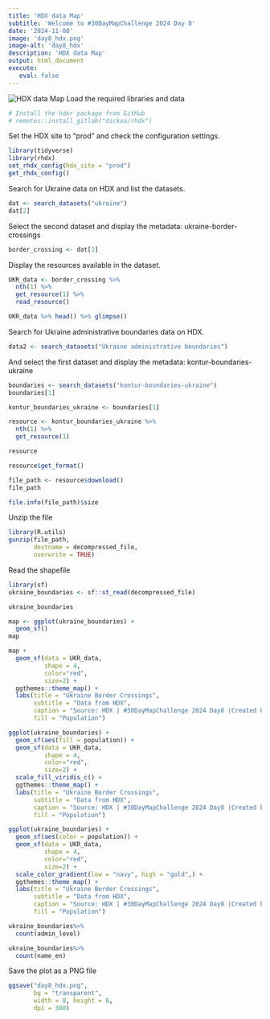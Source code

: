 ```yaml
---
title: 'HDX data Map'
subtitle: 'Welcome to #30DayMapChallenge 2024 Day 8'
date: '2024-11-08'
image: 'day8_hdx.png'
image-alt: 'day8_hdx'
description: 'HDX data Map'
output: html_document
execute: 
   eval: false
---
```


![HDX data Map](day8_hdx.png)
Load the required libraries and data
```r
# Install the hdxr package from GitHub
# remotes::install_gitlab("dickoa/rhdx")
```


Set the HDX site to "prod" and check the configuration settings.
```r
library(tidyverse)
library(rhdx)
set_rhdx_config(hdx_site = "prod")
get_rhdx_config()
```

Search for Ukraine data on HDX and list the datasets.
```r
dat <- search_datasets("ukraine")
dat[2]
```

Select the second dataset and display the metadata: ukraine-border-crossings
```r
border_crossing <- dat[2]
```

Display the resources available in the dataset.
```r
UKR_data <- border_crossing %>%
  nth(1) %>%
  get_resource(1) %>%
  read_resource() 

UKR_data %>% head() %>% glimpse()
```

Search for Ukraine administrative boundaries data on HDX.
```r
data2 <- search_datasets("Ukraine administrative boundaries")
```

And select the first dataset and display the metadata: kontur-boundaries-ukraine
```r
boundaries <- search_datasets("kontur-boundaries-ukraine")
boundaries[1]
```


```r
kontur_boundaries_ukraine <- boundaries[1]
```


```r
resource <- kontur_boundaries_ukraine %>%
  nth(1) %>%
  get_resource(1)

resource
```

```r
resource$get_format()
```


```r
file_path <- resource$download()
file_path
```



```r
file.info(file_path)$size
```


Unzip the file
```r
library(R.utils)
gunzip(file_path, 
       destname = decompressed_file, 
       overwrite = TRUE)
```

Read the shapefile
```r
library(sf)
ukraine_boundaries <- sf::st_read(decompressed_file)
```
```r
ukraine_boundaries
```


```r
map <- ggplot(ukraine_boundaries) +
  geom_sf()
map
```


```r
map +
  geom_sf(data = UKR_data, 
          shape = 4,
          color="red", 
          size=2) +
  ggthemes::theme_map() +
  labs(title = "Ukraine Border Crossings",
       subtitle = "Data from HDX",
       caption = "Source: HDX | #30DayMapChallenge 2024 Day8 |Created by @fgazzelloni",
       fill = "Population") 
```

```r
ggplot(ukraine_boundaries) +
  geom_sf(aes(fill = population)) +
  geom_sf(data = UKR_data, 
          shape = 4,
          color="red", 
          size=2) +
  scale_fill_viridis_c() +
  ggthemes::theme_map() +
  labs(title = "Ukraine Border Crossings",
       subtitle = "Data from HDX",
       caption = "Source: HDX | #30DayMapChallenge 2024 Day8 |Created by @fgazzelloni",
       fill = "Population") 
```


```r
ggplot(ukraine_boundaries) +
  geom_sf(aes(color = population)) +
  geom_sf(data = UKR_data, 
          shape = 4,
          color="red", 
          size=2) +
  scale_color_gradient(low = "navy", high = "gold",) +
  ggthemes::theme_map() +
  labs(title = "Ukraine Border Crossings",
       subtitle = "Data from HDX",
       caption = "Source: HDX | #30DayMapChallenge 2024 Day8 |Created by @fgazzelloni",
       fill = "Population") 
```
```r
ukraine_boundaries%>%
  count(admin_level)
```
```r
ukraine_boundaries%>%
  count(name_en)
```

Save the plot as a PNG file

```r
ggsave("day8_hdx.png", 
       bg = "transparent",
       width = 8, height = 6, 
       dpi = 300) 
```

